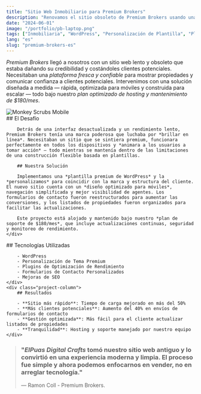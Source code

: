 ```yaml
---
title: "Sitio Web Inmobiliario para Premium Brokers"
description: "Renovamos el sitio obsoleto de Premium Brokers usando una plantilla personalizada de WordPress."
date: "2024-06-01"
image: "/portfolio/pb-laptop.png"
tags: ["Inmobiliaria", "WordPress", "Personalización de Plantilla", "Plan de Mantenimiento + Hosting"]
lang: "es"
slug: "premium-brokers-es"
---
```



*Premium Brokers* llegó a nosotros con un sitio web lento y obsoleto que estaba dañando su credibilidad y costándoles clientes potenciales. Necesitaban una *plataforma fresca y confiable* para mostrar propiedades y comunicar confianza a clientes potenciales. Intervenimos con una solución diseñada a medida — rápida, optimizada para móviles y construida para escalar — todo bajo nuestro *plan optimizado de hosting y mantenimiento de $180/mes*.

<div class="project-gallery">
    <div class="project-gallery-item">
        <Image src={image} width={727} height={1470} alt="Monkey Scrubs Mobile" loading="lazy" decoding="async" />
    </div>
    <div class="project-gallery-content">
        ## El Desafío

        Detrás de una interfaz desactualizada y un rendimiento lento, Premium Brokers tenía una marca poderosa que luchaba por *brillar en línea*. Necesitaban un sitio que se sintiera premium, funcionara perfectamente en todos los dispositivos y *animara a los usuarios a tomar acción* — todo mientras se mantenía dentro de las limitaciones de una construcción flexible basada en plantillas.

        ## Nuestra Solución

        Implementamos una *plantilla premium de WordPress* y la *personalizamos* para coincidir con la marca y estructura del cliente. El nuevo sitio cuenta con un *diseño optimizado para móviles*, navegación simplificada y mejor visibilidad de agentes. Los formularios de contacto fueron reestructurados para aumentar las conversiones, y los listados de propiedades fueron organizados para facilitar las actualizaciones.

        Este proyecto está alojado y mantenido bajo nuestro *plan de soporte de $180/mes*, que incluye actualizaciones continuas, seguridad y monitoreo de rendimiento.
    </div>
</div>

<div class="project-columns">
    <div class="project-column">
        ## Tecnologías Utilizadas

        - WordPress
        - Personalización de Tema Premium
        - Plugins de Optimización de Rendimiento
        - Formularios de Contacto Personalizados
        - Mejoras de SEO
    </div>
    <div class="project-column">
        ## Resultados

        - **Sitio más rápido**: Tiempo de carga mejorado en más del 50%
        - **Más clientes potenciales**: Aumento del 40% en envíos de formularios de contacto
        - **Gestión optimizada**: Más fácil para el cliente actualizar listados de propiedades
        - **Tranquilidad**: Hosting y soporte manejado por nuestro equipo
    </div>
</div>



> ### "*ElPuas Digital Crafts* tomó nuestro sitio web antiguo y lo convirtió en una experiencia moderna y limpia. El proceso fue simple y ahora podemos enfocarnos en vender, no en arreglar tecnología."
> 
> — Ramon Coll - Premium Brokers. 